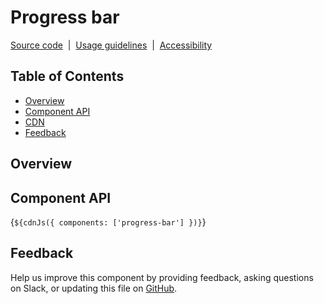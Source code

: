 
<Meta of={ProgressBarStories} />

# Progress bar

[Source code](https://github.com/carbon-design-system/carbon/tree/main/packages/web-components/src/components/progress-bar)
&nbsp;|&nbsp;
[Usage guidelines](https://www.carbondesignsystem.com/components/progress-bar/usage)
&nbsp;|&nbsp;
[Accessibility](https://www.carbondesignsystem.com/components/progress-bar/accessibility)

## Table of Contents

- [Overview](#overview)
- [Component API](#component-api)
- [CDN](#cdn)
- [Feedback](#feedback)

## Overview

<Canvas of={ProgressBarStories.Default} />

## Component API

<ArgTypes of="cds-progress-bar" />

<Markdown>{`${cdnJs({ components: ['progress-bar'] })}`}</Markdown>

## Feedback

Help us improve this component by providing feedback, asking questions on Slack,
or updating this file on
[GitHub](https://github.com/carbon-design-system/carbon/tree/main/packages/web-components/src/components/progress-bar/progress-bar.mdx).
